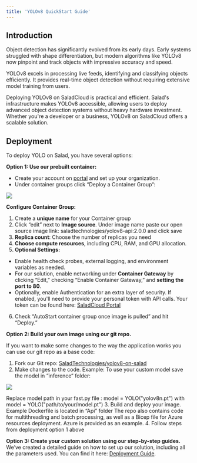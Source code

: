 ```yaml
---
title: 'YOLOv8 QuickStart Guide'
---
```


## **Introduction**

Object detection has significantly evolved from its early days. Early systems struggled with shape differentiation, but
modern algorithms like YOLOv8 now pinpoint and track objects with impressive accuracy and speed.

YOLOv8 excels in processing live feeds, identifying and classifying objects efficiently. It provides real-time object
detection without requiring extensive model training from users.

Deploying YOLOv8 on SaladCloud is practical and efficient. Salad's infrastructure makes YOLOv8 accessible, allowing
users to deploy advanced object detection systems without heavy hardware investment. Whether you're a developer or a
business, YOLOv8 on SaladCloud offers a scalable solution.

## **Deployment**

To deploy YOLO on Salad, you have several options:

**Option 1: Use our prebuilt container:**

- Create your account on [portal](https://portal.salad.com/) and set up your organization.
- Under container groups click “Deploy a Container Group“:

<img src="/products/sce/images/72bde49-image-20231110-194241.png" />

**Configure Container Group:**

1. Create a **unique name** for your Container group
2. Click “edit” next to **Image source**. Under image name paste our open source image link:
   saladtechnologies/yolov8-api:2.0.0 and click save
3. **Replica count**: Choose the number of replicas you need
4. **Choose compute resources**, including CPU, RAM, and GPU allocation.
5. **Optional Settings:**

- Enable health check probes, external logging, and environment variables as needed.
- For our solution, enable networking under **Container Gateway** by clicking “Edit,” checking “Enable Container
  Gateway,” and **setting the port to 80**.
- Optionally, enable Authentication for an extra layer of security. If enabled, you'll need to provide your personal
  token with API calls. Your token can be found here: [SaladCloud Portal](https://portal.salad.com/api-key)

6. Check “AutoStart container group once image is pulled” and hit “Deploy.”

**Option 2: Build your own image using our git repo.**

If you want to make some changes to the way the application works you can use our git repo as a base code:

1. Fork our Git repo: [SaladTechnologies/yolov8-on-salad](https://github.com/SaladTechnologies/yolov8-on-salad)
2. Make changes to the code. Example: To use your custom model save the model in “inference“ folder:

<img src="/products/sce/images/yolo_repo.png" />

Replace model path in your fast.py file : model = YOLO("yolov8n.pt") with model = YOLO("path/to/your/model.pt") 3. Build
and deploy your image. Example Dockerfile is located in “Api” folder The repo also contains code for multithreading and
batch processing, as well as a Bicep file for Azure resources deployment. Azure is provided as an example. 4. Follow
steps from deployment option 1 above

**Option 3: Create your custom solution using our step-by-step guides.** We’ve created a detailed guide on how to set up
our solution, including all the parameters used. You can find it here:
[Deployment Guide](https://docs.salad.com/products/sce/guides/yolov8/deployment-tutorial).
